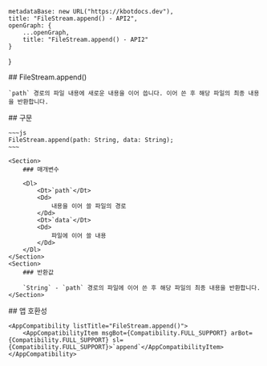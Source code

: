 
    metadataBase: new URL("https://kbotdocs.dev"),
    title: "FileStream.append() - API2",
    openGraph: {
        ...openGraph,
        title: "FileStream.append() - API2"
    }
}

<Section>
    ## FileStream.append()

    `path` 경로의 파일 내용에 새로운 내용을 이어 씁니다. 이어 쓴 후 해당 파일의 최종 내용을 반환합니다.
</Section>
<Section>
    ## 구문

    ~~~js
    FileStream.append(path: String, data: String);
    ~~~

    <Section>
        ### 매개변수

        <Dl>
            <Dt>`path`</Dt>
            <Dd>
                내용을 이어 쓸 파일의 경로
            </Dd>
            <Dt>`data`</Dt>
            <Dd>
                파일에 이어 쓸 내용
            </Dd>
        </Dl>
    </Section>
    <Section>
        ### 반환값

        `String` - `path` 경로의 파일에 이어 쓴 후 해당 파일의 최종 내용을 반환합니다.
    </Section>
</Section>
<Section>
    ## 앱 호환성

    <AppCompatibility listTitle="FileStream.append()">
        <AppCompatibilityItem msgBot={Compatibility.FULL_SUPPORT} arBot={Compatibility.FULL_SUPPORT} sl={Compatibility.FULL_SUPPORT}>`append`</AppCompatibilityItem>
    </AppCompatibility>
</Section>